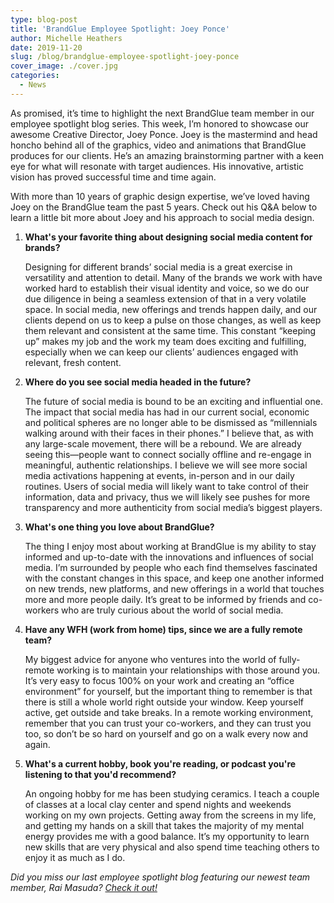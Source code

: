 ```yaml
---
type: blog-post
title: 'BrandGlue Employee Spotlight: Joey Ponce'
author: Michelle Heathers
date: 2019-11-20
slug: /blog/brandglue-employee-spotlight-joey-ponce
cover_image: ./cover.jpg
categories:
  - News
---
```


As promised, it’s time to highlight the next BrandGlue team member in our employee spotlight blog series. This week, I’m honored to showcase our awesome Creative Director, Joey Ponce. Joey is the mastermind and head honcho behind all of the graphics, video and animations that BrandGlue produces for our clients. He’s an amazing brainstorming partner with a keen eye for what will resonate with target audiences. His innovative, artistic vision has proved successful time and time again.

With more than 10 years of graphic design expertise, we’ve loved having Joey on the BrandGlue team the past 5 years. Check out his Q&A below to learn a little bit more about Joey and his approach to social media design.

1. **What's your favorite thing about designing social media content for brands?**

   Designing for different brands’ social media is a great exercise in versatility and attention to detail. Many of the brands we work with have worked hard to establish their visual identity and voice, so we do our due diligence in being a seamless extension of that in a very volatile space. In social media, new offerings and trends happen daily, and our clients depend on us to keep a pulse on those changes, as well as keep them relevant and consistent at the same time. This constant “keeping up” makes my job and the work my team does exciting and fulfilling, especially when we can keep our clients’ audiences engaged with relevant, fresh content.

2. **Where do you see social media headed in the future?**

   The future of social media is bound to be an exciting and influential one. The impact that social media has had in our current social, economic and political spheres are no longer able to be dismissed as “millennials walking around with their faces in their phones.” I believe that, as with any large-scale movement, there will be a rebound. We are already seeing this—people want to connect socially offline and re-engage in meaningful, authentic relationships. I believe we will see more social media activations happening at events, in-person and in our daily routines. Users of social media will likely want to take control of their information, data and privacy, thus we will likely see pushes for more transparency and more authenticity from social media’s biggest players.

3. **What's one thing you love about BrandGlue?**

   The thing I enjoy most about working at BrandGlue is my ability to stay informed and up-to-date with the innovations and influences of social media. I’m surrounded by people who each find themselves fascinated with the constant changes in this space, and keep one another informed on new trends, new platforms, and new offerings in a world that touches more and more people daily. It’s great to be informed by friends and co-workers who are truly curious about the world of social media.

4. **Have any WFH (work from home) tips, since we are a fully remote team?**

   My biggest advice for anyone who ventures into the world of fully-remote working is to maintain your relationships with those around you. It’s very easy to focus 100% on your work and creating an “office environment” for yourself, but the important thing to remember is that there is still a whole world right outside your window. Keep yourself active, get outside and take breaks. In a remote working environment, remember that you can trust your co-workers, and they can trust you too, so don’t be so hard on yourself and go on a walk every now and again.

5. **What's a current hobby, book you're reading, or podcast you're listening to that you'd recommend?**

   An ongoing hobby for me has been studying ceramics. I teach a couple of classes at a local clay center and spend nights and weekends working on my own projects. Getting away from the screens in my life, and getting my hands on a skill that takes the majority of my mental energy provides me with a good balance. It’s my opportunity to learn new skills that are very physical and also spend time teaching others to enjoy it as much as I do.

_Did you miss our last employee spotlight blog featuring our newest team member, Rai Masuda? [Check it out!](/blog/brandglue-employee-spotlight-rai-masuda)_
